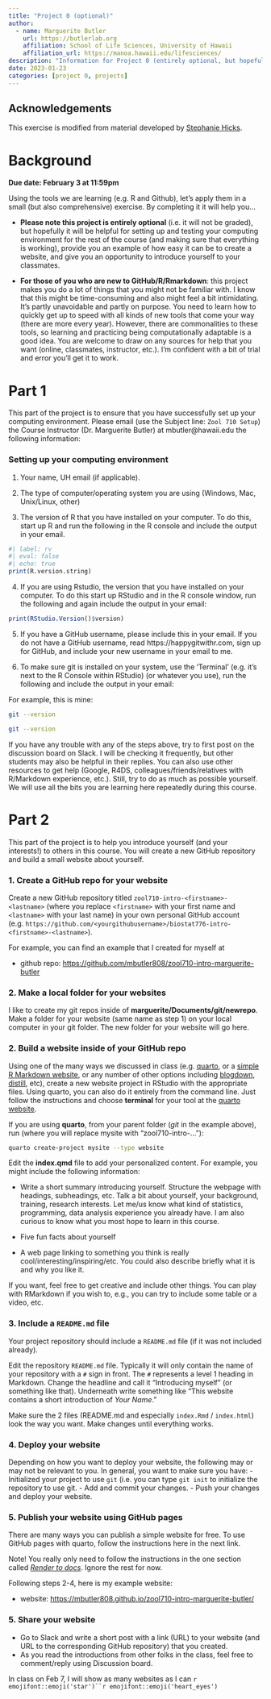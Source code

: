 ```yaml
---
title: "Project 0 (optional)"
author:
  - name: Marguerite Butler
    url: https://butlerlab.org
    affiliation: School of Life Sciences, University of Hawaii
    affiliation_url: https://manoa.hawaii.edu/lifesciences/
description: "Information for Project 0 (entirely optional, but hopefully useful and fun!)"
date: 2023-01-23
categories: [project 0, projects]
---
```

## Acknowledgements

This exercise is modified from material developed by [Stephanie Hicks](https://www.stephaniehicks.com).

# Background

**Due date: February 3 at 11:59pm**

Using the tools we are learning (e.g. R and Github), let's apply them in a small (but also comprehensive) exercise. By completing it it will help you...

-   **Please note this project is entirely optional** (i.e. it will not be graded), but hopefully it will be helpful for setting up and testing your computing environment for the rest of the course (and making sure that everything is working), provide you an example of how easy it can be to create a website, and give you an opportunity to introduce yourself to your classmates.

-   **For those of you who are new to GitHub/R/Rmarkdown**: this project makes you do a lot of things that you might not be familiar with. I know that this might be time-consuming and also might feel a bit intimidating. It's partly unavoidable and partly on purpose. You need to learn how to quickly get up to speed with all kinds of new tools that come your way (there are more every year). However, there are commonalities to these tools, so learning and practicing being computationally adaptable is a good idea. You are welcome to draw on any sources for help that you want (online, classmates, instructor, etc.). I'm confident with a bit of trial and error you'll get it to work.

# Part 1

This part of the project is to ensure that you have successfully set up your computing environment. Please email (use the Subject line: `Zool 710 Setup`) the Course Instructor (Dr. Marguerite Butler) at mbutler\@hawaii.edu the following information:

### Setting up your computing environment

1.  Your name, UH email (if applicable).

2.  The type of computer/operating system you are using (Windows, Mac, Unix/Linux, other)

3.  The version of R that you have installed on your computer. To do this, start up R and run the following in the R console and include the output in your email.

```r
#| label: rv
#| eval: false
#| echo: true
print(R.version.string)
```

4.  If you are using Rstudio, the version that you have installed on your computer. To do this start up RStudio and in the R console window, run the following and again include the output in your email:

```r
print(RStudio.Version()$version)
```

5.  If you have a GitHub username, please include this in your email. If you do not have a GitHub username, read https://happygitwithr.com, sign up for GitHub, and include your new username in your email to me.

6.  To make sure git is installed on your system, use the 'Terminal' (e.g. it's next to the R Console within RStudio) (or whatever you use), run the following and include the output in your email:

For example, this is mine:

```.bash
git --version
```

```bash
git --version
```

If you have any trouble with any of the steps above, try to first post on the discussion board on Slack. I will be checking it frequently, but other students may also be helpful in their replies. You can also use other resources to get help (Google, R4DS, colleagues/friends/relatives with R/Markdown experience, etc.). Still, try to do as much as possible yourself. We will use all the bits you are learning here repeatedly during this course.

# Part 2

This part of the project is to help you introduce yourself (and your interests!) to others in this course. You will create a new GitHub repository and build a small website about yourself.

### 1. Create a GitHub repo for your website

Create a new GitHub repository titled `zool710-intro-<firstname>-<lastname>` (where you replace `<firstname>` with your first name and `<lastname>` with your last name) in your own personal GitHub account (e.g. `https://github.com/<yourgithubusername>/biostat776-intro-<firstname>-<lastname>`).

For example, you can find an example that I created for myself at

-   github repo: <https://github.com/mbutler808/zool710-intro-marguerite-butler>

### 2. Make a local folder for your websites

I like to create my git repos inside of **marguerite/Documents/git/newrepo**. Make a folder for your website (same name as step 1) on your local computer in your git folder. The new folder for your website will go here.

### 2. Build a website inside of your GitHub repo

Using one of the many ways we discussed in class (e.g. [quarto](hhttps://quarto.org/docs/websites/), or a [simple R Markdown website](https://bookdown.org/yihui/rmarkdown/rmarkdown-site.html), or any number of other options including  [blogdown](https://bookdown.org/yihui/blogdown/), [distill](https://rstudio.github.io/distill/website.html), etc), create a new website project in RStudio with the appropriate files. Using quarto, you can also do it entirely from the command line. Just follow the instructions and choose **terminal** for your tool at the [quarto website](https://quarto.org/docs/websites/).

If you are using **quarto**, from your parent folder (*git* in the example above), run (where you will replace mysite with "zool710-intro-..."):

```.bash
quarto create-project mysite --type website
```
Edit the **index.qmd** file to add your personalized content.
For example, you might include the following information:

-   Write a short summary introducing yourself. Structure the webpage with headings, subheadings, etc. Talk a bit about yourself, your background, training, research interests. Let me/us know what kind of statistics, programming, data analysis experience you already have. I am also curious to know what you most hope to learn in this course.

-   Five fun facts about yourself

-   A web page linking to something you think is really cool/interesting/inspiring/etc. You could also describe briefly what it is and why you like it.

If you want, feel free to get creative and include other things. You can play with RMarkdown if you wish to, e.g., you can try to include some table or a video, etc.

### 3. Include a `README.md` file

Your project repository should include a `README.md` file (if it was not included already).

Edit the repository `README.md` file. Typically it will only contain the name of your repository with a `#` sign in front. The `#` represents a level 1 heading in Markdown. Change the headline and call it "Introducing myself" (or something like that). Underneath write something like "This website contains a short introduction of *Your Name*."

Make sure the 2 files (README.md and especially `index.Rmd` / `index.html`) look the way you want. Make changes until everything works.

### 4. Deploy your website

Depending on how you want to deploy your website, the following may or may not be relevant to you. In general, you want to make sure you have:
- Initialized your project to use `git` (i.e. you can type `git init` to initialize the repository to use git.
- Add and commit your changes.
- Push your changes and deploy your website.

### 5. Publish your website using GitHub pages

There are many ways you can publish a simple website for free.  To use GitHub pages with quarto, follow the instructions here in the next link.

Note! You really only need to follow the instructions in the one section called [*Render to docs*](https://quarto.org/docs/publishing/github-pages.html#render-to-docs).  Ignore the rest for now.


Following steps 2-4, here is my example website:

-   website: <https://mbutler808.github.io/zool710-intro-marguerite-butler/>

### 5. Share your website

-   Go to Slack and write a short post with a link (URL) to your website (and URL to the corresponding GitHub repository) that you created.
-   As you read the introductions from other folks in the class, feel free to comment/reply using Discussion board.

In class on Feb 7, I will show as many websites as I can `r emojifont::emoji('star')``r emojifont::emoji('heart_eyes')`
